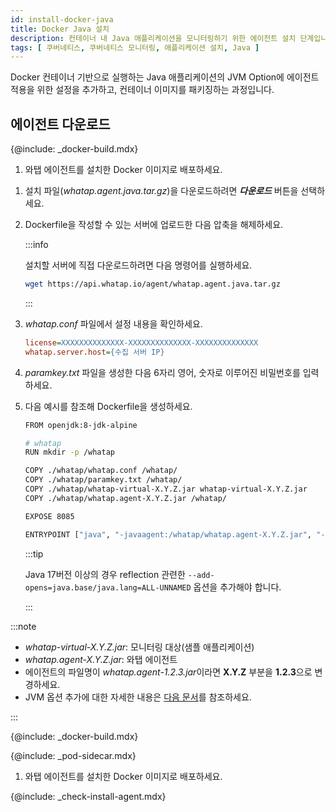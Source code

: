 ```yaml
---
id: install-docker-java
title: Docker Java 설치
description: 컨테이너 내 Java 애플리케이션을 모니터링하기 위한 에이전트 설치 단계입니다.
tags: [ 쿠버네티스, 쿠버네티스 모니터링, 애플리케이션 설치, Java ]
---
```



Docker 컨테이너 기반으로 실행하는 Java 애플리케이션의 JVM Option에 에이전트 적용을 위한 설정을 추가하고, 컨테이너 이미지를 패키징하는 과정입니다.

## 에이전트 다운로드

<Tabs>
<TabItem value="dockerinstall" label="Docker Install" default>

{@include: _docker-build.mdx}  

1. 와탭 에이전트를 설치한 Docker 이미지로 배포하세요.

</TabItem>
<TabItem value="direct" label="직접 설치">

1. 설치 파일(*whatap.agent.java.tar.gz*)을 다운로드하려면 ***다운로드*** 버튼을 선택하세요.

1. Dockerfile을 작성할 수 있는 서버에 업로드한 다음 압축을 해제하세요.

    :::info
    
    설치할 서버에 직접 다운로드하려면 다음 명령어를 실행하세요.
    
    ```bash
    wget https://api.whatap.io/agent/whatap.agent.java.tar.gz
    ```

    :::

1. *whatap.conf* 파일에서 설정 내용을 확인하세요.

    ```ini
    license=XXXXXXXXXXXXXX-XXXXXXXXXXXXXX-XXXXXXXXXXXXXX
    whatap.server.host={수집 서버 IP}
    ```

1. *paramkey.txt* 파일을 생성한 다음 6자리 영어, 숫자로 이루어진 비밀번호를 입력하세요.

1. 다음 예시를 참조해 Dockerfile을 생성하세요.

    ```bash title='Dockerfile'
    FROM openjdk:8-jdk-alpine

    # whatap
    RUN mkdir -p /whatap

    COPY ./whatap/whatap.conf /whatap/
    COPY ./whatap/paramkey.txt /whatap/
    COPY ./whatap/whatap-virtual-X.Y.Z.jar whatap-virtual-X.Y.Z.jar
    COPY ./whatap/whatap.agent-X.Y.Z.jar /whatap/

    EXPOSE 8085

    ENTRYPOINT ["java", "-javaagent:/whatap/whatap.agent-X.Y.Z.jar", "-Dwhatap.micro.enabled=true", "-cp", "whatap-virtual-X.Y.Z.jar", "-Dwhatap.port=8085", "-Duser.timezone=Asia/Seoul", "-Dfile.encoding=UTF-8", "com.virtual.App"]
    ```

    :::tip

    Java 17버전 이상의 경우 reflection 관련한 `--add-opens=java.base/java.lang=ALL-UNNAMED` 옵션을 추가해야 합니다.

    :::

:::note

* *whatap-virtual-X.Y.Z.jar*: 모니터링 대상(샘플 애플리케이션)
* *whatap.agent-X.Y.Z.jar*: 와탭 에이전트
* 에이전트의 파일명이 *whatap.agent-1.2.3.jar*이라면 **X.Y.Z** 부분을 **1.2.3**으로 변경하세요.
* JVM 옵션 추가에 대한 자세한 내용은 [다음 문서](https://docs.whatap.io/java/install-agent#addjvmopt)를 참조하세요.

:::

</TabItem>
<TabItem value='eksfargate' label='EKS Fargate(지원 예정)'>

{@include: _docker-build.mdx}  

{@include: _pod-sidecar.mdx}

1. 와탭 에이전트를 설치한 Docker 이미지로 배포하세요.


</TabItem>
</Tabs>

{@include: _check-install-agent.mdx} 
